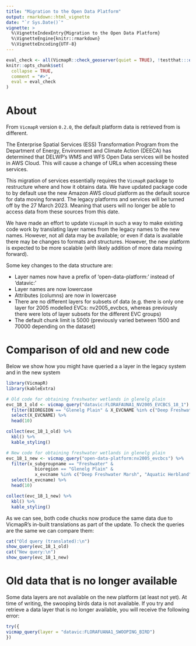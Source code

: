 ```yaml
---
title: "Migration to the Open Data Platform"
output: rmarkdown::html_vignette
date: "`r Sys.Date()`"
vignette: >
  %\VignetteIndexEntry{Migration to the Open Data Platform}
  %\VignetteEngine{knitr::rmarkdown}
  %\VignetteEncoding{UTF-8}
---
```


<!--
Modifications Copyright 2020 Rachel Swain and Justin Cally
Copyright 2019 Province of British Columbia

Licensed under the Apache License, Version 2.0 (the "License");
you may not use this file except in compliance with the License.
You may obtain a copy of the License at

http://www.apache.org/licenses/LICENSE-2.0

Unless required by applicable law or agreed to in writing, software distributed under the License is distributed on an "AS IS" BASIS,
WITHOUT WARRANTIES OR CONDITIONS OF ANY KIND, either express or implied.
See the License for the specific language governing permissions and limitations under the License.
-->

```r
eval_check <- all(VicmapR::check_geoserver(quiet = TRUE), !testthat:::on_cran(), sf::sf_extSoftVersion()[["GDAL"]] > 3)
knitr::opts_chunk$set(
  collapse = TRUE,
  comment = "#>",
  eval = eval_check
)
```

# About  

From `VicmapR` version `0.2.0`, the default platform data is retrieved from is different.  

The Enterprise Spatial Services (ESS) Transformation Program from the Department of Energy, Environment and Climate Action (DEECA) has determined that DELWP’s WMS and WFS Open Data services will be hosted in AWS Cloud. This will cause a change of URLs when accessing these
services.

This migration of services essentially requires the `VicmapR` package to restructure where and how it obtains data. We have updated package code to by default use the new Amazon AWS cloud platform as the default source for data moving forward. The legacy platforms and services will be turned off by the  27 March 2023. Meaning that users will no longer be able to access data from these sources from this date.  

We have made an effort to update `VicmapR` in such a way to make existing code work by translating layer names from the legacy names to the new names. However, not all data may be available; or even if data is available there may be changes to formats and structures. However, the new platform is expected to be more scalable (with likely addition of more data moving forward).    

Some key changes to the data structure are: 

+ Layer names now have a prefix of 'open-data-platform:' instead of 'datavic:'  
+ Layer names are now lowercase   
+ Attributes (columns) are now in lowercase   
+ There are no different layers for subsets of data (e.g. there is only one layer for 2005 modelled EVCs: nv2005_evcbcs, whereas previously there were lots of layer subsets for the different EVC groups)
+ The default chunk limit is 5000 (previously varied between 1500 and 70000 depending on the dataset)  

# Comparison of old and new code  

Below we show how you might have queried a a layer in the legacy system and in the new system 

```r
library(VicmapR)
library(kableExtra)
```

```r

# Old code for obtaining freshwater wetlands in glenelg plain
evc_18_1_old <- vicmap_query("datavic:FLORAFAUNA1_NV2005_EVCBCS_18_1") %>% 
  filter(BIOREGION == "Glenelg Plain" & X_EVCNAME %in% c("Deep Freshwater Marsh", "Aquatic Herbland")) %>% 
  select(X_EVCNAME) %>%
  head(10) 

collect(evc_18_1_old) %>%
  kbl() %>%
  kable_styling()
```

```r
# New code for obtaining freshwater wetlands in glenelg plain
evc_18_1_new <- vicmap_query("open-data-platform:nv2005_evcbcs") %>% 
  filter(x_subgroupname == "Freshwater" & 
           bioregion == "Glenelg Plain" & 
           x_evcname %in% c("Deep Freshwater Marsh", "Aquatic Herbland")) %>% 
  select(x_evcname) %>%
  head(10)

collect(evc_18_1_new) %>%
  kbl() %>%
  kable_styling()
```

As we can see, both code chucks now produce the same data due to VicmapR's in-built translations as part of the update. To check the queries are the same we can compare them:  

```r
cat("Old query (translated):\n")
show_query(evc_18_1_old)
cat("New query:\n")
show_query(evc_18_1_new)
```

# Old data that is no longer available  

Some data layers are not available on the new platform (at least not yet). At time of writing, the swooping birds data is not available. If you try and retrieve a data layer that is no longer available, you will receive the following error:  

```r
try({
vicmap_query(layer = "datavic:FLORAFUANA1_SWOOPING_BIRD") 
})
```


